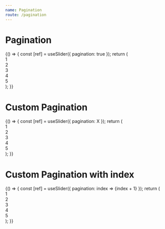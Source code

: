 ```yaml
---
name: Pagination
route: /pagination
---
```



# Pagination

<Playground>
  {() => {
    const [ref] = useSlider({ pagination: true });
    return (
      <div ref={ref}>
        <div>1</div>
        <div>2</div>
        <div>3</div>
        <div>4</div>
        <div>5</div>
      </div>
    );
  }}
</Playground>

# Custom Pagination

<Playground>
  {() => {
    const [ref] = useSlider({ pagination: <span>X</span> });
    return (
      <div ref={ref}>
        <div>1</div>
        <div>2</div>
        <div>3</div>
        <div>4</div>
        <div>5</div>
      </div>
    );
  }}
</Playground>

# Custom Pagination with index

<Playground>
  {() => {
    const [ref] = useSlider({ pagination: index => <span>{index + 1}</span> });
    return (
      <div ref={ref}>
        <div>1</div>
        <div>2</div>
        <div>3</div>
        <div>4</div>
        <div>5</div>
      </div>
    );
  }}
</Playground>

